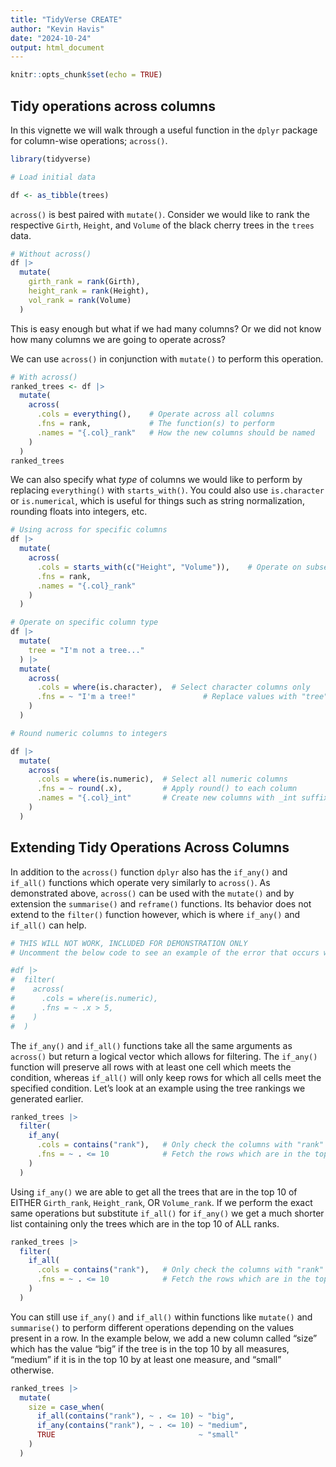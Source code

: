 ```yaml
---
title: "TidyVerse CREATE"
author: "Kevin Havis"
date: "2024-10-24"
output: html_document
---
```


```r
knitr::opts_chunk$set(echo = TRUE)
```

## Tidy operations across columns

In this vignette we will walk through a useful function in the `dplyr` package for column-wise operations; `across()`.

```r
library(tidyverse)

# Load initial data

df <- as_tibble(trees)
```

`across()` is best paired with `mutate()`. Consider we would like to rank the respective `Girth`, `Height`, and `Volume` of the black cherry trees in the `trees` data.

```r
# Without across()
df |> 
  mutate(
    girth_rank = rank(Girth),
    height_rank = rank(Height),
    vol_rank = rank(Volume)
  )
```

This is easy enough but what if we had many columns? Or we did not know how many columns we are going to operate across?

We can use `across()` in conjunction with `mutate()` to perform this operation.

```r
# With across()
ranked_trees <- df |> 
  mutate(
    across(
      .cols = everything(),    # Operate across all columns
      .fns = rank,             # The function(s) to perform
      .names = "{.col}_rank"   # How the new columns should be named
    )
  )
ranked_trees
```

We can also specify what *type* of columns we would like to perform by replacing `everything()` with `starts_with()`. You could also use `is.character` or `is.numerical`, which is useful for things such as string normalization, rounding floats into integers, etc.

```r
# Using across for specific columns
df |> 
  mutate(
    across(
      .cols = starts_with(c("Height", "Volume")),    # Operate on subset of cols
      .fns = rank,                       
      .names = "{.col}_rank"            
    )
  )
```
```r
# Operate on specific column type
df |> 
  mutate(
    tree = "I'm not a tree..."
  ) |> 
  mutate(
    across(
      .cols = where(is.character),  # Select character columns only
      .fns = ~ "I'm a tree!"               # Replace values with "tree"
    )
  )
```

```r
# Round numeric columns to integers

df |> 
  mutate(
    across(
      .cols = where(is.numeric),  # Select all numeric columns
      .fns = ~ round(.x),         # Apply round() to each column
      .names = "{.col}_int"       # Create new columns with _int suffix
    )
  )
```

## Extending Tidy Operations Across Columns

In addition to the `across()` function `dplyr` also has the `if_any()` and `if_all()` functions which operate very similarly to `across()`. As demonstrated above, `across()` can be used with the `mutate()` and by extension the `summarise()` and `reframe()` functions. Its behavior does not extend to the `filter()` function however, which is where `if_any()` and `if_all()` can help.

```r
# THIS WILL NOT WORK, INCLUDED FOR DEMONSTRATION ONLY
# Uncomment the below code to see an example of the error that occurs when using across() in a filter() statement

#df |> 
#  filter(
#    across(
#      .cols = where(is.numeric), 
#      .fns = ~ .x > 5,            
#    )
#  )
```

The `if_any()` and `if_all()` functions take all the same arguments as `across()` but return a logical vector which allows for filtering. The `if_any()` function will preserve all rows with at least one cell which meets the condition, whereas `if_all()` will only keep rows for which all cells meet the specified condition. Let's look at an example using the tree rankings we generated earlier.

```r
ranked_trees |> 
  filter(
    if_any(
      .cols = contains("rank"),   # Only check the columns with "rank" in their name
      .fns = ~ . <= 10            # Fetch the rows which are in the top 10 of ANY measure
    )
  )
```

Using `if_any()` we are able to get all the trees that are in the top 10 of EITHER `Girth_rank`, `Height_rank`, OR `Volume_rank`. If we perform the exact same operations but substitute `if_all()` for `if_any()` we get a much shorter list containing only the trees which are in the top 10 of ALL ranks.

```r
ranked_trees |> 
  filter(
    if_all(
      .cols = contains("rank"),   # Only check the columns with "rank" in their name
      .fns = ~ . <= 10            # Fetch the rows which are in the top 10 of ALL measures
    )
  )
```

You can still use `if_any()` and `if_all()` within functions like `mutate()` and `summarise()` to perform different operations depending on the values present in a row. In the example below, we add a new column called "size" which has the value "big" if the tree is in the top 10 by all measures, "medium" if it is in the top 10 by at least one measure, and "small" otherwise.

```r
ranked_trees |> 
  mutate(
    size = case_when(
      if_all(contains("rank"), ~ . <= 10) ~ "big",
      if_any(contains("rank"), ~ . <= 10) ~ "medium",
      TRUE                                ~ "small"
    )
  )
```

